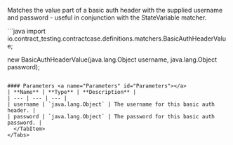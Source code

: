 
Matches the value part of a basic auth header with the supplied username and password - useful in conjunction with the StateVariable matcher.

<Tabs groupId="language">
  <TabItem value="java" label="Java">
```java
import io.contract_testing.contractcase.definitions.matchers.BasicAuthHeaderValue;

new BasicAuthHeaderValue(java.lang.Object username, java.lang.Object password);
```

#### Parameters <a name="Parameters" id="Parameters"></a>
| **Name** | **Type** | **Description** |
| --- | --- | --- |
| username | `java.lang.Object` | The username for this basic auth header. |
| password | `java.lang.Object` | The password for this basic auth password. |
  </TabItem>
</Tabs>
